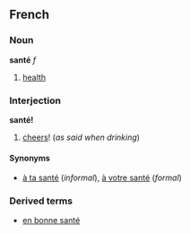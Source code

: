 ==French==
===Noun===
'''santé''' ''f''

#[[health]]

===Interjection===
'''santé!'''

#[[cheers]]! (''as said when drinking'')

====Synonyms====
*[[à ta santé]] (''informal''), [[à votre santé]] (''formal'')

===Derived terms===
*[[en bonne santé]]